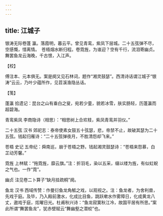 ```yaml
---
---
---
```

title: 江城子
---







银涛无际卷蓬 瀛。落霞明，暮云平。曾见青鸾，紫凤下层城。二十五弦弹不尽，空感慨，惜离情。　苍梧烟水断归程。卷霓旌，为谁迎？空有千行，流泪寄幽贞。舞罢鱼龙云海晚，千古恨，入江声。





【校】


傅注本、元本俱无。案是阕又见石林词，题作“湘灵鼓瑟”。西清诗话谓江城子“银涛”云云，乃叶少蕴所作，见苕溪渔隐丛话。





【笺】


蓬瀛 拾遗记：昆台之山有垂白之叟，宛若少童，貌若冰雪，肤实肠轻，历蓬瀛而超碧海。

青鸾紫凤 李商隐诗（相思）：“相思树上合欢枝，紫凤青鸾并羽仪。”

二十五弦 汉书 郊祀志：泰帝使素女鼓五十弦瑟，悲，帝禁不止，故破其瑟为二十五弦。钱起归雁诗：“二十五弦弹夜月，不胜清怨却飞来。”

苍梧 史记 五帝纪：舜南巡，崩于苍梧之野。钱起湘灵鼓瑟诗：“苍梧来怨慕，白芷动芳馨。”

霓旌 上林赋：“拖霓旌，靡云旗。”注：折羽毛，染以五采，缀以缕为旌，有似虹蜺之气也。一作“霓”。

幽贞 注见卷二卜算子“缺月挂疏桐”阕。

鱼龙 汉书 西域传赞：作曼衍鱼龙角觝之戏，以观视之。注：鱼龙者，为舍利兽，先戏于庭。及毕，乃入殿前激水，化成比目鱼，跳跃嗽水作雾障日，化成黄龙八丈，遨戏于庭，炫曜日光。杜甫秋兴诗：“鱼龙寂寞秋江冷，故国平居有所思。”案此所谓“舞罢鱼龙”，犹赤壁赋云“舞幽壑之潜蛟”也。